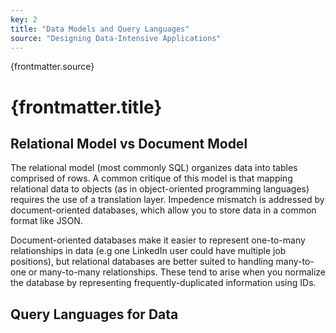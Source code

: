 ```yaml
---
key: 2
title: "Data Models and Query Languages"
source: "Designing Data-Intensive Applications"
---
```


{frontmatter.source}
# {frontmatter.title}

## Relational Model vs Document Model

The relational model (most commonly SQL) organizes data into tables comprised
of rows. A common critique of this model is that mapping relational data to 
objects (as in object-oriented programming languages) requires the use of a
translation layer. Impedence mismatch is addressed by document-oriented 
databases, which allow you to store data in a common format like JSON.

Document-oriented databases make it easier to represent one-to-many 
relationships in data (e.g one LinkedIn user could have multiple job 
positions), but relational databases are better suited to handling many-to-one
or many-to-many relationships. These tend to arise when you normalize the 
database by representing frequently-duplicated information using IDs.

## Query Languages for Data



